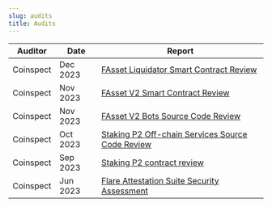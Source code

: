 ```yaml
---
slug: audits
title: Audits
---
```


| Auditor   | Date     | Report                                                                                                                                                                                                      |
| --------- | -------- | ----------------------------------------------------------------------------------------------------------------------------------------------------------------------------------------------------------- |
| Coinspect | Dec 2023 | [FAsset Liquidator Smart Contract Review](https://docs.flare.network/assets/reports/Coinspect%20-%20Flare%20-%20Smart%20Contract%20Review%20-%20FAsset%20Liquidator%20-%20v231207.pdf)                      |
| Coinspect | Nov 2023 | [FAsset V2 Smart Contract Review](https://docs.flare.network/assets/reports/Coinspect%20-%20Flare%20-%20Smart%20Contract%20Review%20-%20FAsset%20V2%20-%20v240220.pdf)                                      |
| Coinspect | Nov 2023 | [FAsset V2 Bots Source Code Review](https://docs.flare.network/assets/reports/Coinspect%20-%20Flare%20-%20Source%20Code%20Review%20-%20FAsset%20Bots%20-%20v240220.pdf)                                     |
| Coinspect | Oct 2023 | [Staking P2 Off-chain Services Source Code Review](https://docs.flare.network/assets/reports/Coinspect%20-%20Flare%20-%20Source%20Code%20Review%20-%20Staking%20P2%20Offchain%20Services%20-%20v240220.pdf) |
| Coinspect | Sep 2023 | [Staking P2 contract review](https://docs.flare.network/assets/reports/Coinspect%20-%20Flare%20-%20Smart%20Contract%20Review%20-%20StakingP2%20-%20v240220.pdf)                                             |
| Coinspect | Jun 2023 | [Flare Attestation Suite Security Assessment](https://docs.flare.network/assets/reports/Coinspect%20-%20Smart%20Contract%20Review%20-%20%20Flare%20Attestation%20Suite%20-%20v240220.pdf)                   |
